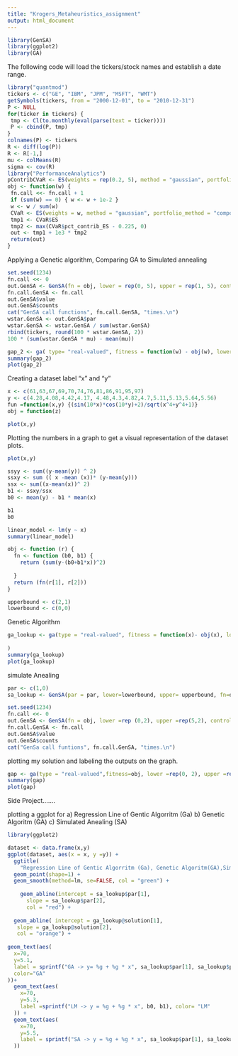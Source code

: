 ```yaml
---
title: "Krogers_Metaheuristics_assignment"
output: html_document
---
```

```r
library(GenSA)
library(ggplot2)
library(GA)
```

The following code will load the tickers/stock names and establish a date range. 

```r
library("quantmod")
tickers <- c("GE", "IBM", "JPM", "MSFT", "WMT")
getSymbols(tickers, from = "2000-12-01", to = "2010-12-31")
P <- NULL
for(ticker in tickers) {
 tmp <- Cl(to.monthly(eval(parse(text = ticker))))
 P <- cbind(P, tmp)
}
colnames(P) <- tickers
R <- diff(log(P))
R <- R[-1,]
mu <- colMeans(R)
sigma <- cov(R)
library("PerformanceAnalytics")
pContribCVaR <- ES(weights = rep(0.2, 5), method = "gaussian", portfolio_method = "component", mu = mu, sigma = sigma)$pct_contrib_ES
obj <- function(w) {
 fn.call <<- fn.call + 1
 if (sum(w) == 0) { w <- w + 1e-2 }
 w <- w / sum(w)
 CVaR <- ES(weights = w, method = "gaussian", portfolio_method = "component", mu = mu, sigma = sigma)
 tmp1 <- CVaR$ES
 tmp2 <- max(CVaR$pct_contrib_ES - 0.225, 0)
 out <- tmp1 + 1e3 * tmp2
 return(out)
}
```

Applying a Genetic algorithm, Comparing GA to Simulated annealing

```r
set.seed(1234)
fn.call <<- 0
out.GenSA <- GenSA(fn = obj, lower = rep(0, 5), upper = rep(1, 5), control = list(smooth = FALSE, max.call = 3000))
fn.call.GenSA <- fn.call
out.GenSA$value
out.GenSA$counts
cat("GenSA call functions", fn.call.GenSA, "times.\n")
wstar.GenSA <- out.GenSA$par
wstar.GenSA <- wstar.GenSA / sum(wstar.GenSA)
rbind(tickers, round(100 * wstar.GenSA, 2))
100 * (sum(wstar.GenSA * mu) - mean(mu))
```


```r
gap_2 <- ga( type= "real-valued", fitness = function(w) - obj(w), lower = rep(0,5), upper = rep(1, 5), popSize = 50)
summary(gap_2)
plot(gap_2)
```


Creating a dataset label "x" and "y" 
```r
x <- c(61,63,67,69,70,74,76,81,86,91,95,97)
y <- c(4.28,4.08,4.42,4.17, 4.48,4.3,4.82,4.7,5.11,5.13,5.64,5.56)
fun =function(x,y) {(sin(10*x)*cos(10*y)+2)/sqrt(x^4+y^4+1)}
obj = function(z)

plot(x,y)
```

Plotting the numbers in a graph to get a visual representation of the dataset plots.

```r
plot(x,y)
```


```r
ssyy <- sum((y-mean(y)) ^ 2)
ssxy <- sum (( x -mean (x))* (y-mean(y)))
ssx <- sum((x-mean(x))^ 2)
b1 <- ssxy/ssx
b0 <- mean(y) - b1 * mean(x)

b1 
b0
```

```r
linear_model <- lm(y ~ x)
summary(linear_model)
```

```r
obj <- function (r) {
  fn <- function (b0, b1) {
    return (sum(y-(b0+b1*x))^2)
    
  }
  return (fn(r[1], r[2]))
}

upperbound <- c(2,1)
lowerbound <- c(0,0)

```

Genetic Algorithm

```r
ga_lookup <- ga(type = "real-valued", fitness = function(x)- obj(x), lower = lowerbound, upper=upperbound, popSize = 50
              
)
summary(ga_lookup)
plot(ga_lookup)
```

simulate Anealing

```r
par <- c(1,0)
sa_lookup <- GenSA(par = par, lower=lowerbound, upper= upperbound, fn=obj)
```



```r
set.seed(1234)
fn.call <<- 0
out.GenSA <- GenSA(fn = obj, lower =rep (0,2), upper =rep(5,2), control = list (smooth = F, max.call=3000))
fn.call.GenSA <- fn.call
out.GenSA$value
out.GenSA$counts
cat("GenSa call funtions", fn.call.GenSA, "times.\n")
```

plotting my solution and labeling the outputs on the graph.

```r
gap <- ga(type = "real-valued",fitness=obj, lower =rep(0, 2), upper =rep(5, 2), popSize =50, maxiter =150)
summary(gap)
plot(gap)
```


Side Project.......

plotting a ggplot for 
a) Regression Line of Gentic Algorritm (Ga)
b) Genetic Algoritm (GA)
c) Simulated Anealing (SA)


```r
library(ggplot2)

dataset <- data.frame(x,y)
ggplot(dataset, aes(x = x, y =y)) + 
  ggtitle( 
    "Regression Line of Gentic Algorritm (Ga), Genetic Algoritm(GA),Simulated Anealing", subtitle = "A comparison between GA, SA and LM") +
  geom_point(shape=1) +
  geom_smooth(method=lm, se=FALSE, col = "green") +
  
    geom_abline(intercept = sa_lookup$par[1],
      slope = sa_lookup$par[2],
      col = "red") +
  
  geom_abline( intercept = ga_lookup@solution[1],
   slope = ga_lookup@solution[2],
   col = "orange") +
 
geom_text(aes(
  x=70,
  y=5.1,
  label = sprintf("GA -> y= %g + %g * x", sa_lookup$par[1], sa_lookup$par[2]),
  color="GA"
))+
  geom_text(aes(
    x=70,
    y=5.3,
    label =sprintf("LM -> y = %g + %g * x", b0, b1), color= "LM"
  )) +
  geom_text(aes(
    x=70,
    y=5.5,
    label = sprintf("SA -> y = %g + %g * x", sa_lookup$par[1], sa_lookup$par[2]), color ="SA"
  ))

```


